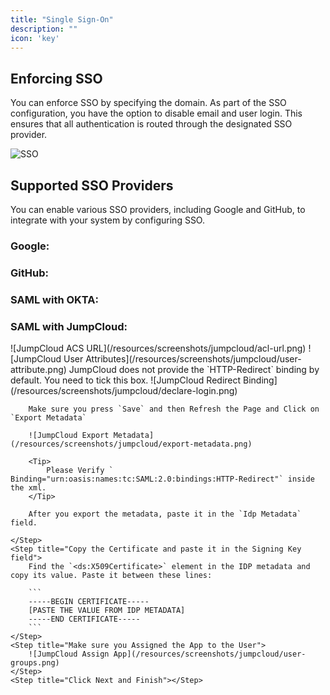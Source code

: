 ```yaml
---
title: "Single Sign-On"
description: ""
icon: 'key'
---
```



<Snippet file="enterprise-feature.mdx" />

## Enforcing SSO

You can enforce SSO by specifying the domain. As part of the SSO configuration, you have the option to disable email and user login. This ensures that all authentication is routed through the designated SSO provider.


![SSO](/resources/screenshots/sso.png)


## Supported SSO Providers

You can enable various SSO providers, including Google and GitHub, to integrate with your system by configuring SSO.

### Google:

<Steps>
    <Step title="Go to the Developer Console"></Step>
    <Step title="Create an OAuth2 App"></Step>
    <Step title="Copy the Redirect URL from the Configure Screen into the Google App"></Step>
    <Step title="Fill in the Client ID & Client Secret in IOPeer"></Step>
    <Step title="Click Finish"></Step>
</Steps>

### GitHub:

<Steps>
    <Step title="Go to the GitHub Developer Settings"></Step>
    <Step title="Create a new OAuth App"></Step>
    <Step title="Fill in the App details and click Register a new application"></Step>
    <Step title="Use the following Redirect URL from the Configure Screen"></Step>
    <Step title="Fill in the Homepage URL with the URL of your application"></Step>
    <Step title="Click Register application"></Step>
    <Step title="Copy the Client ID and Client Secret and fill them in IOPeer"></Step>
    <Step title="Click Finish"></Step>
</Steps>

### SAML with OKTA:

<Steps>
    <Step title="Go to the Okta Admin Portal and create a new app"></Step>
    <Step title="Select SAML 2.0 as the Sign-on method"></Step>
    <Step title="Fill in the App details and click Next"></Step>
    <Step title="Use the following Single Sign-On URL from the Configure Screen"></Step>
    <Step title="Fill in Audience URI (SP Entity ID) with 'IOPeer'"></Step>
    <Step title="Add the following attributes (firstName, lastName, email)"></Step>
    <Step title="Click Next and Finish"></Step>
    <Step title="Go to the Sign On tab and click on View Setup Instructions"></Step>
    <Step title="Copy the Identity Provider metadata and paste it in the Idp Metadata field"></Step>
    <Step title="Copy the Signing Certificate and paste it in the Signing Key field"></Step>
    <Step title="Click Save"></Step>
</Steps>

### SAML with JumpCloud:

<Steps>
    <Step title="Go to the JumpCloud Admin Portal and create a new app"></Step>
    <Step title="Create SAML App"></Step>
    <Step title="Copy the ACS URL from IOPeer and paste it in the ACS urls">
        ![JumpCloud ACS URL](/resources/screenshots/jumpcloud/acl-url.png)
    </Step>
    <Step title="Fill in Audience URI (SP Entity ID) with 'IOPeer'"></Step>
    <Step title="Add the following attributes (firstName, lastName, email)">
        ![JumpCloud User Attributes](/resources/screenshots/jumpcloud/user-attribute.png)
    </Step>
    <Step title="Include the HTTP-Redirect binding and export the metadata">
        JumpCloud does not provide the `HTTP-Redirect` binding by default. You need to tick this box.
        ![JumpCloud Redirect Binding](/resources/screenshots/jumpcloud/declare-login.png)

        Make sure you press `Save` and then Refresh the Page and Click on `Export Metadata`

        ![JumpCloud Export Metadata](/resources/screenshots/jumpcloud/export-metadata.png)

        <Tip>
            Please Verify ` Binding="urn:oasis:names:tc:SAML:2.0:bindings:HTTP-Redirect"` inside the xml.
        </Tip>

        After you export the metadata, paste it in the `Idp Metadata` field.

    </Step>
    <Step title="Copy the Certificate and paste it in the Signing Key field">
        Find the `<ds:X509Certificate>` element in the IDP metadata and copy its value. Paste it between these lines:

        ```
        -----BEGIN CERTIFICATE-----
        [PASTE THE VALUE FROM IDP METADATA]
        -----END CERTIFICATE-----
        ```
    </Step>
    <Step title="Make sure you Assigned the App to the User">
        ![JumpCloud Assign App](/resources/screenshots/jumpcloud/user-groups.png)
    </Step>
    <Step title="Click Next and Finish"></Step>
</Steps>